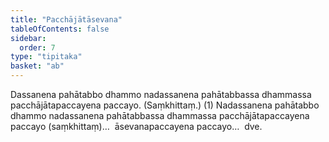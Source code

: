 ```yaml
---
title: "Pacchājātāsevana"
tableOfContents: false
sidebar:
  order: 7
type: "tipitaka"
basket: "ab"
---
```



<DynamicBreadcrumb />

<Division number="22">

<Paragraph number="4109">
Dassanena pahātabbo dhammo nadassanena pahātabbassa dhammassa pacchājātapaccayena paccayo. (Saṃkhittaṃ.) (1)
</Paragraph>

<Paragraph number="4110">
Nadassanena pahātabbo dhammo nadassanena pahātabbassa dhammassa pacchājātapaccayena paccayo (saṃkhittaṃ)…  āsevanapaccayena paccayo…  dve.
</Paragraph>
</Division>